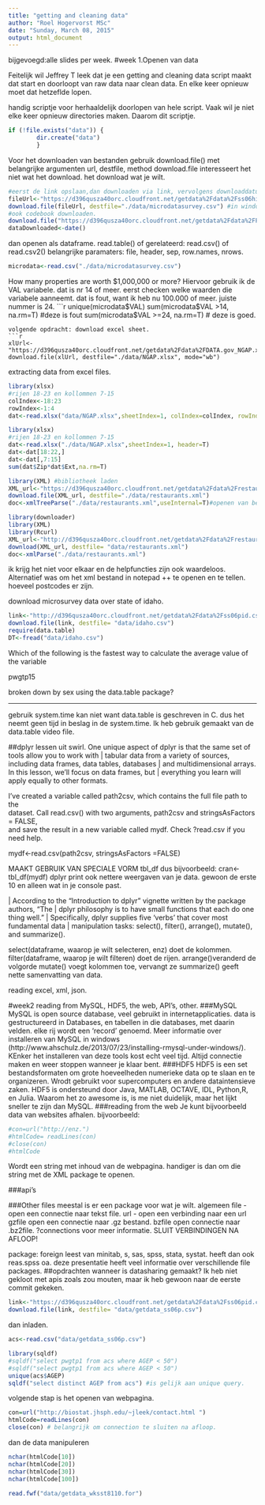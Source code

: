 ```yaml
---
title: "getting and cleaning data"
author: "Roel Hogervorst MSc"
date: "Sunday, March 08, 2015"
output: html_document
---
```

bijgevoegd:alle slides per week.
#week 1.Openen van data


Feitelijk wil Jeffrey T leek dat je een getting and cleaning data script maakt dat start en doorloopt van raw data naar clean data. En elke keer opnieuw moet dat hetzeflde lopen.

handig scriptje voor herhaaldelijk doorlopen van hele script. Vaak wil je niet elke keer opnieuw directories maken.
Daarom dit scriptje.
```r
if (!file.exists("data")) {
        dir.create("data")
        }
```
Voor het downloaden van bestanden gebruik download.file() met belangrijke argumenten url, destfile, method
download.file interesseert het niet wat het download. het download wat je wilt.
```r
#eerst de link opslaan,dan downloaden via link, vervolgens downloaddatum opslaan voor later.
fileUrl<-"https://d396qusza40orc.cloudfront.net/getdata%2Fdata%2Fss06hid.csv"
download.file(fileUrl, destfile="./data/microdatasurvey.csv") #in windows geen method curl gebruiken.
#ook codebook downloaden.
download.file("https://d396qusza40orc.cloudfront.net/getdata%2Fdata%2FPUMSDataDict06.pdf", destfile="./data/codebook.pdf") #dit werkt niet.
dataDownloaded<-date()

```
dan openen als dataframe. read.table() of gerelateerd: read.csv() of read.csv2() belangrijke paramaters: file, header, sep, row.names, nrows.
```r
microdata<-read.csv("./data/microdatasurvey.csv")
```
How many properties are worth $1,000,000 or more? 
Hiervoor gebruik ik de VAL variabele. dat is nr 14 of meer. eerst checken welke waarden die variabele aanneemt.
dat is fout, want ik heb nu 100.000 of meer. juiste nummer is 24. 
```r
unique(microdata$VAL)
sum(microdata$VAL >14, na.rm=T) #deze is fout
sum(microdata$VAL >=24, na.rm=T) # deze is goed.
```
volgende opdracht: download excel sheet.
```r
xlUrl<-"https://d396qusza40orc.cloudfront.net/getdata%2Fdata%2FDATA.gov_NGAP.xlsx"
download.file(xlUrl, destfile="./data/NGAP.xlsx", mode="wb")
```
extracting data from excel files.


```r
library(xlsx)
#rijen 18-23 en kollommen 7-15
colIndex<-18:23
rowIndex<-1:4
dat<-read.xlsx("data/NGAP.xlsx",sheetIndex=1, colIndex=colIndex, rowIndex=rowIndex, header=T)# dit werkt niet.
```

```r
library(xlsx)
#rijen 18-23 en kollommen 7-15
dat<-read.xlsx("./data/NGAP.xlsx",sheetIndex=1, header=T)
dat<-dat[18:22,]
dat<-dat[,7:15]
sum(dat$Zip*dat$Ext,na.rm=T)
```

```r
library(XML) #bibliotheek laden
XML_url<-"https://d396qusza40orc.cloudfront.net/getdata%2Fdata%2Frestaurants.xml" #link opslaan
download.file(XML_url, destfile="./data/restaurants.xml")
doc<-xmlTreeParse("./data/restaurants.xml",useInternal=T)#openen van bestand
```

```r
library(downloader)
library(XML)
library(Rcurl)
XML_url<-"http://d396qusza40orc.cloudfront.net/getdata%2Fdata%2Frestaurants.xml"
download(XML_url, destfile= "data/restaurants.xml")
doc<-xmlParse("./data/restaurants.xml")
```        
ik krijg het niet voor elkaar en de helpfuncties zijn ook waardeloos. Alternatief was om het xml bestand in notepad ++ te openen en te tellen. hoeveel postcodes er zijn.         

download microsurvey data over state of idaho.
``` r
link<-"http://d396qusza40orc.cloudfront.net/getdata%2Fdata%2Fss06pid.csv "
download.file(link, destfile= "data/idaho.csv")
require(data.table)
DT<-fread("data/idaho.csv")
```
Which of the following is the fastest way to calculate the average value of the variable

pwgtp15 

broken down by sex using the data.table package? 

------

gebruik system.time kan niet want data.table is geschreven in C. dus het neemt geen tijd in beslag in de system.time.
Ik heb gebruik  gemaakt van de data.table video file.

##dplyr lessen uit swirl.
 One unique aspect of dplyr is that the same set of tools allow you to work with
| tabular data from a variety of sources, including data frames, data tables, databases
| and multidimensional arrays. In this lesson, we'll focus on data frames, but
| everything you learn will apply equally to other formats.

| I've created a variable called path2csv, which contains the full file path to the
| dataset. Call read.csv() with two arguments, path2csv and stringsAsFactors = FALSE,
| and save the result in a new variable called mydf. Check ?read.csv if you need help.

 mydf<-read.csv(path2csv, stringsAsFactors =FALSE)
 
 MAAKT GEBRUIK VAN SPECIALE VORM tbl_df
 dus bijvoorbeeld: cran<-tbl_df(mydf)
 dplyr print ook nettere weergaven van je data. gewoon de erste 10 en alleen wat in je console past.
 
 | According to the "Introduction to dplyr" vignette written by the package authors, "The
| dplyr philosophy is to have small functions that each do one thing well."
| Specifically, dplyr supplies five 'verbs' that cover most fundamental data
| manipulation tasks: select(), filter(), arrange(), mutate(), and summarize().

select(dataframe, waarop je wilt selecteren, enz) doet de kolommen.
filter(dataframe, waarop je wilt filteren)  doet de rijen.
arrange()veranderd de volgorde
mutate() voegt kolommen toe, vervangt ze
summarize() geeft nette samenvatting van data.
 
reading excel, xml, json.

#week2
reading from MySQL, HDF5, the web, API's, other. 
###MySQL
MySQL is open source database, veel gebruikt in internetapplicaties. data is gestructureerd in Databases, en tabellen in die databases, met daarin velden. elke rij wordt een 'record' genoemd. 
Meer informatie over installeren van MySQL in windows (http://www.ahschulz.de/2013/07/23/installing-rmysql-under-windows/).
KEnker het installeren van deze tools kost echt veel tijd. 
Altijd connectie maken en weer stoppen wanneer je klaar bent.
###HDF5
HDF5 is een set bestandsformaten om grote hoeveelheden numerieke data op te slaan en te organizeren. Wrodt gebruikt voor supercomputers en andere dataintensieve zaken. HDF5 is ondersteund door Java, MATLAB, OCTAVE, IDL, Python,R, en Julia. Waarom het zo awesome is, is me niet duidelijk, maar het lijkt sneller te zijn dan MySQL.
###reading from the web
Je kunt bijvoorbeeld data van websites afhalen. 
bijvoorbeeld:
```r
#con=url("http://enz.")
#htmlCode= readLines(con)
#close(con)
#htmlCode
```
Wordt een string met inhoud van de webpagina.
handiger is dan om die string met de XML package te openen.

###api's


###Other files
meestal is er een package voor wat je wilt.
algemeen
file - open een connectie naar tekst file.
url - open een verbinding naar een url
gzfile open een connectie naar .gz bestand.
bzfile open connectie naar .bz2file.
?connections voor meer informatie.
SLUIT VERBINDINGEN NA AFLOOP!

package: foreign leest van minitab, s, sas, spss, stata, systat.
heeft dan ook reas.spss oa.
deze presentatie heeft veel informatie over verschillende file packages.
##opdrachten
wanneer is datasharing gemaakt? 
Ik heb niet gekloot met apis zoals zou mouten, maar ik heb gewoon naar de eerste commit gekeken.

``` r
link<-"https://d396qusza40orc.cloudfront.net/getdata%2Fdata%2Fss06pid.csv"
download.file(link, destfile= "data/getdata_ss06p.csv")
```
dan inladen.
```r
acs<-read.csv("data/getdata_ss06p.csv")
```
```r
library(sqldf)
#sqldf("select pwgtp1 from acs where AGEP < 50")
#sqldf("select pwgtp1 from acs where AGEP < 50")
unique(acs$AGEP)
sqldf("select distinct AGEP from acs") #is gelijk aan unique query.
```

volgende stap is het openen van webpagina.
```r
con=url("http://biostat.jhsph.edu/~jleek/contact.html ")
htmlCode=readLines(con)
close(con) # belangrijk om connection te sluiten na afloop.
```
dan de data manipuleren
```r
nchar(htmlCode[10])
nchar(htmlCode[20])
nchar(htmlCode[30])
nchar(htmlCode[100])
```

```r
read.fwf("data/getdata_wksst8110.for")

```
